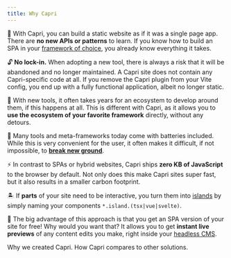 ```yaml
---
title: Why Capri
---
```


📒 With Capri, you can build a static website as if it was a single page app.
There are **no new APIs or patterns** to learn. If you know how to build an SPA in your [framework
of choice](/docs/frameworks), you already know everything it takes.

🔓 **No lock-in.** When adopting a new tool, there is always a risk that it will be abandoned and no
longer maintained. A Capri site does not contain any Capri-specific code at all. If you remove the
Capri plugin from your Vite config, you end up with a fully functional application, albeit no longer static.

🌴 With new tools, it often takes years for an ecosystem to develop around them, if this happens at all.
This is different with Capri, as it allows you to **use the ecosystem of your favorite framework** directly,
without any detours.

🪫 Many tools and meta-frameworks today come with batteries included. While this is very convenient
for the user, it often makes it difficult, if not impossible, to [**break new ground**](https://twitter.com/fgnass/status/1601884283211325440).

⚡️ In contrast to SPAs or hybrid websites, Capri ships **zero KB of JavaScript** to the browser by default.
Not only does this make Capri sites super fast, but it also results in a smaller carbon footprint.

🏝 If **parts** of your site need to be interactive, you turn them into [islands](/docs/project-structure/islands)
by simply naming your components `*.island.(tsx|vue|svelte)`.

🔮 The big advantage of this approach is that you get an SPA version of your site for free!
Why would you want that? It allows you to get **instant live previews** of any content edits you make,
right inside your [headless CMS](/docs/integrations).

<TwoCols>
  <Card link="/docs/why/motivation" title="Motivation">
    Why we created Capri.
  </Card>
  <Card link="/docs/why/capri-vs-x" title="Capri vs. X">
    How Capri compares to other solutions.
  </Card>
</TwoCols>
